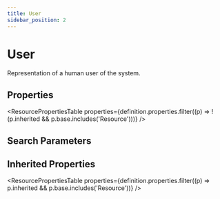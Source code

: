 ```yaml
---
title: User
sidebar_position: 2
---
```



# User

Representation of a human user of the system.

<Tabs queryString="section">
  <TabItem value="schema" label="Schema" default>

## Properties

<ResourcePropertiesTable
  properties={definition.properties.filter((p) => !(p.inherited && p.base.includes('Resource')))}
/>

## Search Parameters

<SearchParamsTable searchParams={definition.searchParameters} />

## Inherited Properties

<ResourcePropertiesTable properties={definition.properties.filter((p) => p.inherited && p.base.includes('Resource'))} />

  </TabItem>

</Tabs>
